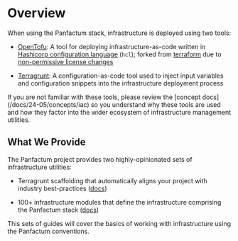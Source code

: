 
# Overview

When using the Panfactum stack, infrastructure is deployed using two tools:

* [OpenTofu](https://opentofu.org/): A tool for deploying infrastructure-as-code
  written in [Hashicorp configuration language](https://developer.hashicorp.com/terraform/language/syntax/configuration) (`hcl`);
  forked from [terraform](https://www.terraform.io/) due to [non-permissive license changes](https://opentofu.org/manifesto/)

* [Terragrunt](https://terragrunt.gruntwork.io/docs/): A configuration-as-code tool used to inject input variables
  and configuration snippets into the infrastructure deployment process

<MarkdownAlert severity="warning">
  If you are not familiar with these tools, please review the [concept docs](/docs/24-05/concepts/iac) so you understand why these tools
  are used and how they factor into the wider ecosystem of infrastructure management utilities.
</MarkdownAlert>

## What We Provide

The Panfactum project provides two highly-opinionated sets of infrastructure utilities:

* Terragrunt scaffolding that automatically aligns your project with industry best-practices ([docs](/docs/24-05/guides/iac/deploying-modules))

* 100+ infrastructure modules that define the infrastructure comprising the Panfactum stack ([docs](/docs/24-05/guides/iac/panfactum-modules))

This sets of guides will cover the basics of working with infrastructure using the Panfactum conventions.
